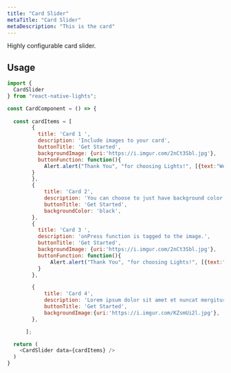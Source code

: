 ```yaml
---
title: "Card Slider"
metaTitle: "Card Slider"
metaDescription: "This is the card"
---
```



Highly configurable card slider.

<Images src={cardSlider} />


## Usage

```javascript
import {
  CardSlider
} from "react-native-lights";

const CardComponent = () => {
    
  const cardItems = [
        {
          title: 'Card 1 ',
          description: 'Include images to your card',
          buttonTitle: 'Get Started',
          backgroundImage: {uri:'https://i.imgur.com/2nCt3Sbl.jpg'},
          buttonFunction: function(){
            Alert.alert("Thank You", "for choosing Lights!", [{text:"Welcome"}])
        }
        },
        {
            title: 'Card 2',
            description: 'You can choose to just have background color',
            buttonTitle: 'Get Started',
            backgroundColor: 'black',
        },
        {
          title: 'Card 3 ',
          description: 'onPress function is tagged to the image.',
          buttonTitle: 'Get Started',
          backgroundImage: {uri:'https://i.imgur.com/2nCt3Sbl.jpg'},
          buttonFunction: function(){
              Alert.alert("Thank You", "for choosing Lights!", [{text:"Welcome"}])
          }
        },

        {
            title: 'Card 4',
            description: 'Lorem ipsum dolor sit amet et nuncat mergitur',
            buttonTitle: 'Get Started',
            backgroundImage:{uri:'https://i.imgur.com/KZsmUi2l.jpg'},
        },

      ];

  return (
    <CardSlider data={cardItems} />
  )
}

```

<Table data={cardData.cardSlider} />

<!-- ## Live Editing example

```javascript react-live=true
<button className={"btn btn-default"}>Change my text</button>
``` -->
